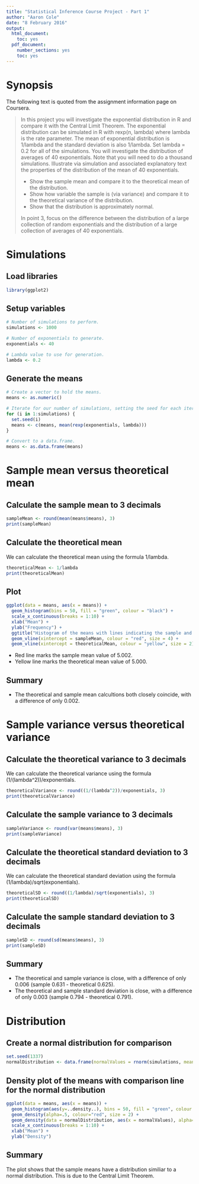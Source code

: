 ```yaml
---
title: "Statistical Inference Course Project - Part 1"
author: "Aaron Cole"
date: "8 February 2016"
output:
  html_document:
    toc: yes
  pdf_document:
    number_sections: yes
    toc: yes
---
```


# Synopsis #
The following text is quoted from the assignment information page on Coursera.

> In this project you will investigate the exponential distribution in R and compare it with the Central Limit Theorem. The exponential distribution can be simulated in R with rexp(n, lambda) where lambda is the rate parameter. The mean of exponential distribution is 1/lambda and the standard deviation is also 1/lambda. Set lambda = 0.2 for all of the simulations. You will investigate the distribution of averages of 40 exponentials. Note that you will need to do a thousand simulations. Illustrate via simulation and associated explanatory text the properties of the distribution of the mean of 40 exponentials.
> 
> * Show the sample mean and compare it to the theoretical mean of the distribution.
> * Show how variable the sample is (via variance) and compare it to the theoretical variance of the distribution.
> * Show that the distribution is approximately normal.
> 
> In point 3, focus on the difference between the distribution of a large collection of random exponentials and the distribution of a large collection of averages of 40 exponentials.

# Simulations #

## Load libraries ##
```r
library(ggplot2)
```

## Setup variables ##
```r
# Number of simulations to perform.
simulations <- 1000

# Number of exponentials to generate.
exponentials <- 40

# Lambda value to use for generation.
lambda <- 0.2
```

## Generate the means ##
```r
# Create a vector to hold the means.
means <- as.numeric()

# Iterate for our number of simulations, setting the seed for each iteration.
for (i in 1:simulations) {
  set.seed(i)
  means <- c(means, mean(rexp(exponentials, lambda)))
}

# Convert to a data.frame.
means <- as.data.frame(means)
```

# Sample mean versus theoretical mean #

## Calculate the sample mean to 3 decimals ##
```r
sampleMean <- round(mean(means$means), 3)
print(sampleMean)
```

## Calculate the theoretical mean ##
We can calculate the theoretical mean using the formula 1/lambda.
```r
theoreticalMean <- 1/lambda
print(theoreticalMean)
```

## Plot ##
```r
ggplot(data = means, aes(x = means)) +
  geom_histogram(bins = 50, fill = "green", colour = "black") +
  scale_x_continuous(breaks = 1:10) +
  xlab("Mean") +
  ylab("Frequency") +
  ggtitle("Histogram of the means with lines indicating the sample and theoretical means") +
  geom_vline(xintercept = sampleMean, colour = "red", size = 4) +
  geom_vline(xintercept = theoreticalMean, colour = "yellow", size = 2)
```

* Red line marks the sample mean value of 5.002.
* Yellow line marks the theoretical mean value of 5.000.

## Summary ##
* The theoretical and sample mean calcultions both closely coincide, with a difference of only 0.002.

# Sample variance versus theoretical variance #

## Calculate the theoretical variance to 3 decimals ##
We can calculate the theoretical variance using the formula (1/(lambda^2))/exponentials.
```r
theoreticalVariance <- round((1/(lambda^2))/exponentials, 3)
print(theoreticalVariance)
```

## Calculate the sample variance to 3 decimals ##
```r
sampleVariance <- round(var(means$means), 3)
print(sampleVariance)
```

## Calculate the theoretical standard deviation to 3 decimals ##
We can calculate the theoretical standard deviation using the formula (1/lambda)/sqrt(exponentials).
```r
theoreticalSD <- round((1/lambda)/sqrt(exponentials), 3)
print(theoreticalSD)
```

## Calculate the sample standard deviation to 3 decimals ##
```r
sampleSD <- round(sd(means$means), 3)
print(sampleSD)
```

## Summary ##
* The theoretical and sample variance is close, with a  difference of only 0.006 (sample 0.631 - theoretical 0.625).
* The theoretical and sample standard deviation is close, with a difference of only 0.003 (sample 0.794 - theoretical 0.791). 

# Distribution #

## Create a normal distribution for comparison ##
```r
set.seed(1337)
normalDistribution <- data.frame(normalValues = rnorm(simulations, mean = sampleMean, sd = sampleSD))
```

## Density plot of the means with comparison line for the normal distribution ##
```r
ggplot(data = means, aes(x = means)) +
  geom_histogram(aes(y=..density..), bins = 50, fill = "green", colour = "black") +
  geom_density(alpha=.5, colour="red", size = 2) +
  geom_density(data = normalDistribution, aes(x = normalValues), alpha=.5, colour="blue", size = 2) +
  scale_x_continuous(breaks = 1:10) +
  xlab("Mean") +
  ylab("Density")
```

## Summary ##
The plot shows that the sample means have a distribution similiar to a normal distribution. This is due to the Central Limit Theorem.